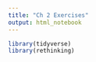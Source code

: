 ```yaml
---
title: "Ch 2 Exercises"
output: html_notebook
---
```


```r
library(tidyverse)
library(rethinking)
```

